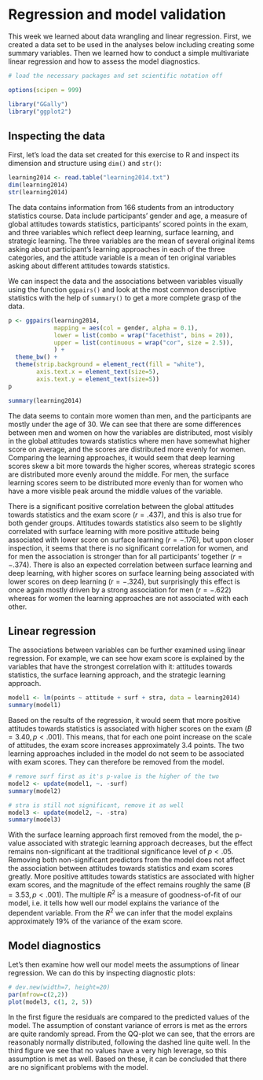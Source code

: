 # Regression and model validation


This week we learned about data wrangling and linear regression. First, we created a data set to be used in the analyses below including creating some summary variables. Then we learned how to conduct a simple multivariate linear regression and how to assess the model diagnostics.

```r
# load the necessary packages and set scientific notation off

options(scipen = 999)

library("GGally")
library("ggplot2")

```

## Inspecting the data

First, let's load the data set created for this exercise to R and inspect its dimension and structure using `dim()` and `str()`:

```r

learning2014 <- read.table("learning2014.txt")
dim(learning2014)
str(learning2014)

```

The data contains information from 166 students from an introductory statistics course. Data include participants' gender and age, a measure of global attitudes towards statistics, participants' scored points in the exam, and three variables which reflect deep learning, surface learning, and strategic learning. The three variables are the mean of several original items asking about participant's learning approaches in each of the three categories, and the attitude variable is a mean of ten original variables asking about different attitudes towards statistics.\


We can inspect the data and the associations between variables visually using the function `ggpairs()` and look at the most common descriptive statistics with the help of `summary()` to get a more complete grasp of the data.

```r

p <- ggpairs(learning2014, 
             mapping = aes(col = gender, alpha = 0.1), 
             lower = list(combo = wrap("facethist", bins = 20)),
             upper = list(continuous = wrap("cor", size = 2.5)),
             ) + 
  theme_bw() + 
  theme(strip.background = element_rect(fill = "white"), 
        axis.text.x = element_text(size=5), 
        axis.text.y = element_text(size=5))
p

```
```r

summary(learning2014)

```

The data seems to contain more women than men, and the participants are mostly under the age of 30. We can see that there are some differences between men and women on how the variables are distributed, most visibly in the global attitudes towards statistics where men have somewhat higher score on average, and the scores are distributed more evenly for women. Comparing the learning approaches, it would seem that deep learning scores skew a bit more towards the higher scores, whereas strategic scores are distributed more evenly around the middle. For men, the surface learning scores seem to be distributed more evenly than for women who have a more visible peak around the middle values of the variable.\

There is a significant positive correlation between the global attitudes towards statistics and the exam score ($r = .437$), and this is also true for both gender groups. Attitudes towards statistics also seem to be slightly correlated with surface learning with more positive attitude being associated with lower score on surface learning ($r = -.176$), but upon closer inspection, it seems that there is no significant correlation for women, and for men the association is stronger than for all participants' together ($r = -.374$). There is also an expected correlation between surface learning and deep learning, with higher scores on surface learning being associated with lower scores on deep learning ($r = -.324$), but surprisingly this effect is once again mostly driven by a strong association for men ($r = -.622$) whereas for women the learning approaches are not associated with each other.


## Linear regression

The associations between variables can be further examined using linear regression. For example, we can see how exam score is explained by the variables that have the strongest correlation with it: attitudes towards statistics, the surface learning approach, and the strategic learning approach.

```r

model1 <- lm(points ~ attitude + surf + stra, data = learning2014)
summary(model1)
```

Based on the results of the regression, it would seem that more positive attitudes towards statistics is associated with higher scores on the exam ($B = 3.40, p <.001$). This means, that for each one point increase on the scale of attitudes, the exam score increases approximately 3.4 points. The two learning approaches included in the model do not seem to be associated with exam scores. They can therefore be removed from the model.

```r
# remove surf first as it's p-value is the higher of the two
model2 <- update(model1, ~. -surf)
summary(model2)

# stra is still not significant, remove it as well
model3 <- update(model2, ~. -stra)
summary(model3)

```

With the surface learning approach first removed from the model, the p-value associated with strategic learning approach decreases, but the effect remains non-significant at the traditional significance level of $p < .05$. Removing both non-significant predictors from the model does not affect the association between attitudes towards statistics and exam scores greatly. More positive attitudes towards statistics are associated with higher exam scores, and the magnitude of the effect remains roughly the same ($B = 3.53, p <.001$). The multiple $R^2$ is a measure of goodness-of-fit of our model, i.e. it tells how well our model explains the variance of the dependent variable. From the $R^2$ we can infer that the model explains approximately 19% of the variance of the exam score.

## Model diagnostics

Let's then examine how well our model meets the assumptions of linear regression. We can do this by inspecting diagnostic plots:

```r
# dev.new(width=7, height=20)
par(mfrow=c(2,2))
plot(model3, c(1, 2, 5))

```

In the first figure the residuals are compared to the predicted values of the model. The assumption of constant variance of errors is met as the errors are quite randomly spread. From the QQ-plot we can see, that the errors are reasonably normally distributed, following the dashed line quite well. In the third figure we see that no values have a very high leverage, so this assumption is met as well. Based on these, it can be concluded that there are no significant problems with the model.

